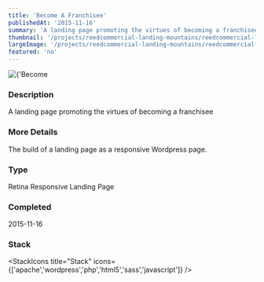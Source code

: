 ```yaml
---
title: 'Become A Franchisee'
publishedAt: '2015-11-16'
summary: 'A landing page promoting the virtues of becoming a franchisee'
thumbnail: '/projects/reedcommercial-landing-mountains/reedcommercial-landing-mountains_small.jpg'
largeImage: '/projects/reedcommercial-landing-mountains/reedcommercial-landing-mountains_large.jpg'
featured: 'no'
---
```


<div className="relative w-full h-[400px] sm:h-[600px] md:h-[760px] lg:h-[920px]">
  <Image
    alt={'Become A Franchisee'}
    src={'/projects/reedcommercial-landing-mountains/reedcommercial-landing-mountains.jpg'}
    sizes="(max-width: 640px) 100%, 100%"
    fill={true}
    priority
    style={{
      objectFit: 'contain'
    }}
  />
</div>

### Description

A landing page promoting the virtues of becoming a franchisee

### More Details

The build of a landing page as a responsive Wordpress page.

### Type

Retina Responsive Landing Page


### Completed
2015-11-16



### Stack

<StackIcons
  title="Stack"
  icons={['apache','wordpress','php','html5','sass','javascript']}
  />
